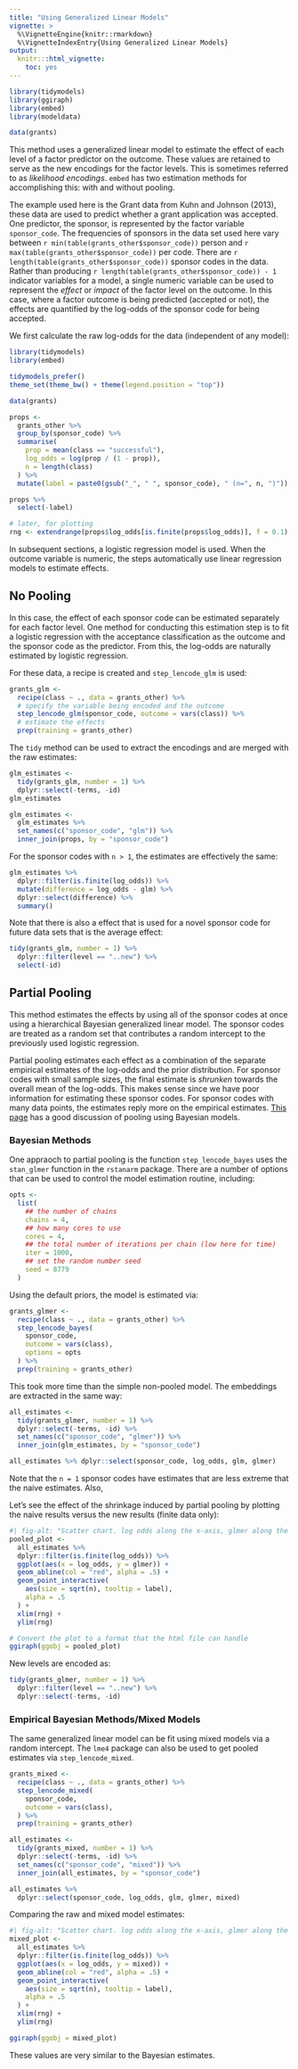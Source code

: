 ```yaml
---
title: "Using Generalized Linear Models"
vignette: >
  %\VignetteEngine{knitr::rmarkdown}
  %\VignetteIndexEntry{Using Generalized Linear Models}
output:
  knitr:::html_vignette:
    toc: yes
---
```


```r
library(tidymodels)
library(ggiraph)
library(embed)
library(modeldata)

data(grants)
```

This method uses a generalized linear model to estimate the effect of each level of a factor predictor on the outcome. These values are retained to serve as the new encodings for the factor levels. This is sometimes referred to as _likelihood encodings_. `embed` has two estimation methods for accomplishing this: with and without pooling. 

The example used here is the Grant data from Kuhn and Johnson (2013), these data are used to predict whether a grant application was accepted. One predictor, the sponsor, is represented by the factor variable `sponsor_code`. The frequencies of sponsors in the data set used here vary between `r min(table(grants_other$sponsor_code))` person and `r max(table(grants_other$sponsor_code))` per code. There are `r length(table(grants_other$sponsor_code))` sponsor codes in the data. Rather than producing `r length(table(grants_other$sponsor_code)) - 1` indicator variables for a model, a single numeric variable can be used to represent the _effect_ or _impact_ of the factor level on the outcome. In this case, where a factor outcome is being predicted (accepted or not), the effects are quantified by the log-odds of the sponsor code for being accepted.  

We first calculate the raw log-odds for the data (independent of any model):

```r
library(tidymodels)
library(embed)

tidymodels_prefer()
theme_set(theme_bw() + theme(legend.position = "top"))

data(grants)

props <-
  grants_other %>%
  group_by(sponsor_code) %>%
  summarise(
    prop = mean(class == "successful"),
    log_odds = log(prop / (1 - prop)),
    n = length(class)
  ) %>%
  mutate(label = paste0(gsub("_", " ", sponsor_code), " (n=", n, ")"))

props %>%
  select(-label)

# later, for plotting
rng <- extendrange(props$log_odds[is.finite(props$log_odds)], f = 0.1)
```

In subsequent sections, a logistic regression model is used. When the outcome variable is numeric, the steps automatically use linear regression models to estimate effects. 

## No Pooling

In this case, the effect of each sponsor code can be estimated separately for each factor level. One method for conducting this estimation step is to fit a logistic regression with the acceptance classification as the outcome and the sponsor code as the predictor. From this, the log-odds are naturally estimated by logistic regression. 

For these data, a recipe is created and `step_lencode_glm` is used:

```r
grants_glm <-
  recipe(class ~ ., data = grants_other) %>%
  # specify the variable being encoded and the outcome
  step_lencode_glm(sponsor_code, outcome = vars(class)) %>%
  # estimate the effects
  prep(training = grants_other)
```

The `tidy` method can be used to extract the encodings and are merged with the raw estimates:

```r
glm_estimates <-
  tidy(grants_glm, number = 1) %>%
  dplyr::select(-terms, -id)
glm_estimates

glm_estimates <-
  glm_estimates %>%
  set_names(c("sponsor_code", "glm")) %>%
  inner_join(props, by = "sponsor_code")
```

For the sponsor codes with `n > 1`, the estimates are effectively the same:

```r
glm_estimates %>%
  dplyr::filter(is.finite(log_odds)) %>%
  mutate(difference = log_odds - glm) %>%
  dplyr::select(difference) %>%
  summary()
```

Note that there is also a effect that is used for a novel sponsor code for future data sets that is the average effect:

```r
tidy(grants_glm, number = 1) %>%
  dplyr::filter(level == "..new") %>%
  select(-id)
```

## Partial Pooling

This method estimates the effects by using all of the sponsor codes at once using a hierarchical Bayesian generalized linear model. The sponsor codes are treated as a random set that contributes a random intercept to the previously used logistic regression. 

Partial pooling estimates each effect as a combination of the separate empirical estimates of the log-odds and the prior distribution. For sponsor codes with small sample sizes, the final estimate is _shrunken_ towards the overall mean of the log-odds. This makes sense since we have poor information for estimating these sponsor codes. For sponsor codes with many data points, the estimates reply more on the empirical estimates. [This page](https://cran.r-project.org/web/packages/rstanarm/vignettes/glmer.html) has a good discussion of pooling using Bayesian models. 
 
### Bayesian Methods

One appraoch to partial pooling is the function `step_lencode_bayes` uses the `stan_glmer` function in the `rstanarm` package. There are a number of options that can be used to control the model estimation routine, including:

```r
opts <-
  list(
    ## the number of chains
    chains = 4,
    ## how many cores to use
    cores = 4,
    ## the total number of iterations per chain (low here for time)
    iter = 1000,
    ## set the random number seed
    seed = 8779
  )
```

Using the default priors, the model is estimated via:

```r
grants_glmer <-
  recipe(class ~ ., data = grants_other) %>%
  step_lencode_bayes(
    sponsor_code,
    outcome = vars(class),
    options = opts
  ) %>%
  prep(training = grants_other)
```

This took more time than the simple non-pooled model. The embeddings are extracted in the same way:

```r
all_estimates <-
  tidy(grants_glmer, number = 1) %>%
  dplyr::select(-terms, -id) %>%
  set_names(c("sponsor_code", "glmer")) %>%
  inner_join(glm_estimates, by = "sponsor_code")

all_estimates %>% dplyr::select(sponsor_code, log_odds, glm, glmer)
```

Note that the `n = 1` sponsor codes have estimates that are less extreme that the naive estimates. Also, 

Let's see the effect of the shrinkage induced by partial pooling by plotting the naive results versus the new results (finite data only):

```r
#| fig-alt: "Scatter chart. log odds along the x-axis, glmer along the y-axis. a red line appears at x=y. Points appear near the line. with smaller values of log_odds appear over the line, and larger values appear over the line."
pooled_plot <-
  all_estimates %>%
  dplyr::filter(is.finite(log_odds)) %>%
  ggplot(aes(x = log_odds, y = glmer)) +
  geom_abline(col = "red", alpha = .5) +
  geom_point_interactive(
    aes(size = sqrt(n), tooltip = label),
    alpha = .5
  ) +
  xlim(rng) +
  ylim(rng)

# Convert the plot to a format that the html file can handle
ggiraph(ggobj = pooled_plot)
```

New levels are encoded as:

```r
tidy(grants_glmer, number = 1) %>%
  dplyr::filter(level == "..new") %>%
  dplyr::select(-terms, -id)
```

### Empirical Bayesian Methods/Mixed Models

The same generalized linear model can be fit using mixed models via a random intercept. The `lme4` package can also be used to get pooled estimates via `step_lencode_mixed`.

```r
grants_mixed <-
  recipe(class ~ ., data = grants_other) %>%
  step_lencode_mixed(
    sponsor_code,
    outcome = vars(class),
  ) %>%
  prep(training = grants_other)

all_estimates <-
  tidy(grants_mixed, number = 1) %>%
  dplyr::select(-terms, -id) %>%
  set_names(c("sponsor_code", "mixed")) %>%
  inner_join(all_estimates, by = "sponsor_code")

all_estimates %>%
  dplyr::select(sponsor_code, log_odds, glm, glmer, mixed)
```

Comparing the raw and mixed model estimates:

```r
#| fig-alt: "Scatter chart. log odds along the x-axis, glmer along the y-axis. a red line appears at x=y. Points appear near the line. with smaller values of log_odds appear over the line, and larger values appear over the line."
mixed_plot <-
  all_estimates %>%
  dplyr::filter(is.finite(log_odds)) %>%
  ggplot(aes(x = log_odds, y = mixed)) +
  geom_abline(col = "red", alpha = .5) +
  geom_point_interactive(
    aes(size = sqrt(n), tooltip = label),
    alpha = .5
  ) +
  xlim(rng) +
  ylim(rng)

ggiraph(ggobj = mixed_plot)
```

These values are very similar to the Bayesian estimates. 

